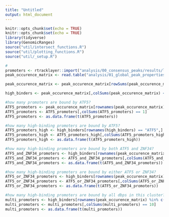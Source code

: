 ```yaml
---
title: "Untitled"
output: html_document
---
```


```r
knitr::opts_chunk$set(echo = TRUE)
knitr::opts_chunk$set(echo = TRUE)
library(tidyverse)
library(GenomicRanges)
source("util/intersect_functions.R")
source("util/plotting_functions.R")
source("util/_setup.R")
```



```r
#
promoters <- rtracklayer::import("analysis/00_consensus_peaks/results/lncrna_mrna_promoters.gtf")
peak_occurence_matrix <- read.table("analysis/01_global_peak_properties/results/lncrna_mrna_promoter_peak_occurence_matrix.tsv")

peak_occurence_matrix <- peak_occurence_matrix[rowSums(peak_occurence_matrix) > 250, ]

high_binders <- peak_occurence_matrix[,colSums(peak_occurence_matrix) < 350]

#how many promoters are bound by ATF5?
ATF5_promoters <- peak_occurence_matrix[rownames(peak_occurence_matrix) == "ATF5",]
ATF5_promoters <- ATF5_promoters[,colSums(ATF5_promoters) == 1]
ATF5_promoters <- as.data.frame(t(ATF5_promoters))

#how many high-binding promoters are bound by ATF5?
ATF5_promoters_high <- high_binders[rownames(high_binders) == "ATF5",]
ATF5_promoters_high <- ATF5_promoters_high[,colSums(ATF5_promoters_high) == 1]
ATF5_promoters_high <- as.data.frame(t(ATF5_promoters_high))

#how many high-binding promoters are bound by both ATF5 and ZNF34?
ATF5_and_ZNF34_promoters <- high_binders[rownames(peak_occurence_matrix) %in% c("ATF5","ZNF34"),]
ATF5_and_ZNF34_promoters <- ATF5_and_ZNF34_promoters[,colSums(ATF5_and_ZNF34_promoters) == 2]
ATF5_and_ZNF34_promoters <- as.data.frame(t(ATF5_and_ZNF34_promoters))

#how many high-binding promoters are bound by either ATF5 or ZNF34?
ATF5_or_ZNF34_promoters <- high_binders[rownames(peak_occurence_matrix) %in% c("ATF5","ZNF34"),]
ATF5_or_ZNF34_promoters <- ATF5_or_ZNF34_promoters[,colSums(ATF5_or_ZNF34_promoters) == 1]
ATF5_or_ZNF34_promoters <- as.data.frame(t(ATF5_or_ZNF34_promoters))

#how many high-binding promoters are bound by all dbps in this cluster?
multi_promoters <- high_binders[rownames(peak_occurence_matrix) %in% c("ATF5","ZNF34","ZNF343","ZZZ3","ZNF510","ZNF548","FUBP3","ZNF609","MTA1","ZNF281"),]
multi_promoters <- multi_promoters[,colSums(multi_promoters) == 10]
multi_promoters <- as.data.frame(t(multi_promoters))

```


